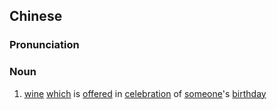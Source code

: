 {{also|寿酒}}
==Chinese==
{{zh-forms|s=寿酒}}

===Pronunciation===
{{zh-pron
|m=shòujiǔ
|cat=n
}}

===Noun===
{{zh-noun}}

# {{lb|zh|archaic}} [[wine]] [[which]] is [[offer]]ed in [[celebration]] of [[someone]]'s [[birthday]]